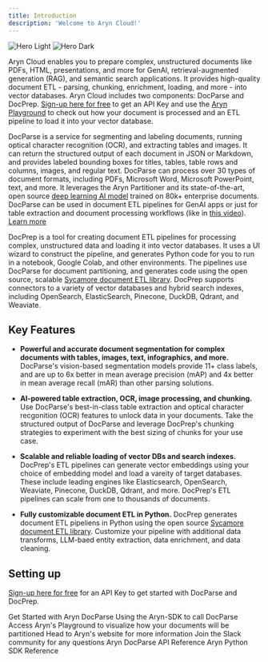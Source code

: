```yaml
---
title: Introduction
description: 'Welcome to Aryn Cloud!'
---
```


<img
  className="block dark:hidden"
  src="/images/hero-light.svg"
  alt="Hero Light"
/>
<img
  className="hidden dark:block"
  src="/images/hero-dark.svg"
  alt="Hero Dark"
/>

Aryn Cloud enables you to prepare complex, unstructured documents like PDFs, HTML, presentations, and more for GenAI, retrieval-augmented generation (RAG), and semantic search applications. It provides high-quality document ETL - parsing, chunking, enrichment, loading, and more - into vector databases. Aryn Cloud includes two components: DocParse and DocPrep. [Sign-up here for free](https://www.aryn.ai/get-started) to get an API Key and use the [Aryn Playground](https://play.aryn.cloud/partitioning) to check out how your document is processed and an ETL pipeline to load it into your vector database.

DocParse is a service for segmenting and labeling documents, running optical character recognition (OCR), and extracting tables and images. It can return the structured output of each document in JSON or Markdown, and provides labeled bounding boxes for titles, tables, table rows and columns, images, and regular text. DocParse can process over 30 types of document formats, including PDFs, Microsoft Word, Microsoft PowerPoint, text, and more. It leverages the Aryn Partitioner and its state-of-the-art, open source
[deep learning AI model](https://huggingface.co/Aryn/deformable-detr-DocLayNet) trained on 80k+ enterprise documents. DocParse can be used in document ETL pipelines for GenAI apps or just for table extraction and document processing workflows (like in [this video](https://www.aryn.ai/?name=ArynPartitioningService_Intro)). [Learn more](./quickstart)


DocPrep is a tool for creating document ETL pipelines for processing complex, unstructured data and loading it into vector databases. It uses a UI wizard to construct the pipeline, and generates Python code for you to run in a notebook, Google Colab, and other environments. The pipelines use DocParse for document partitioning, and generates code using the open source, scalable [Sycamore document ETL library](https://github.com/aryn-ai/sycamore). DocPrep supports connectors to a variety of vector databases and hybrid search indexes, including OpenSearch, ElasticSearch, Pinecone, DuckDB, Qdrant, and Weaviate.


## Key Features 

* **Powerful and accurate document segmentation for complex documents with tables, images, text, infographics, and more.**  DocParse's vision-based segmentation models provide 11+ class labels, and are up to 6x better in mean average precision (mAP) and 4x better in mean average recall (mAR) than other parsing solutions.

* **AI-powered table extraction, OCR, image processing, and chunking.** Use DocParse's best-in-class table extraction and optical character recgonition (OCR) features to unlock data in your documents. Take the structured output of DocParse and leverage DocPrep's chunking strategies to experiment with the best sizing of chunks for your use case.

* **Scalable and reliable loading of vector DBs and search indexes.** DocPrep's ETL pipelines can generate vector embeddings using your choice of embedding model and load a vareity of target databases. These include leading engines like Elasticsearch, OpenSearch, Weaviate, Pinecone, DuckDB, Qdrant, and more. DocPrep's ETL pipelines can scale from one to thousands of documents.

* **Fully customizable document ETL in Python.** DocPrep generates document ETL pipeliens in Python using the open source [Sycamore document ETL library](https://github.com/aryn-ai/sycamore). Customize your pipeline with additional data transforms, LLM-baed entity extraction, data enrichment, and data cleaning.


## Setting up

[Sign-up here for free](https://www.aryn.ai/get-started) for an API Key to get started with DocParse and DocPrep. 

<CardGroup cols={2}>
  <Card
    title="Quickstart"
    icon="play"
    href="./quickstart"
  >
    Get Started with Aryn DocParse
  </Card>
  <Card
    title="Use the Aryn-SDK"
    icon="rectangle-terminal"
    href="docparse/aryn_sdk"
  >
    Using the Aryn-SDK to call DocParse
  </Card>
    <Card
    title="Use Aryn Playground"
    icon="palette"
    href="https://play.aryn.cloud/choose"
  >
    Access Aryn's Playground to visualize how your documents will be partitioned
  </Card>
  <Card
    title="Website"
    icon="globe"
    href="https://www.aryn.ai/"
  >
    Head to Aryn's website for more information
  </Card>
    <Card
    title="Slack Community"
    icon="slack"
    href="https://join.slack.com/t/sycamore-ulj8912/shared_invite/zt-23sv0yhgy-MywV5dkVQ~F98Aoejo48Jg"
  >
    Join the Slack community for any questions
  </Card>
    <Card
    title="API Reference"
    icon="webhook"
    href="api-reference/introduction"
  >
    Aryn DocParse API Reference
  </Card>
    <Card
    title="Aryn SDK Reference"
    icon="python"
    href="sdk-reference/partition"
  >
    Aryn Python SDK Reference
  </Card>
</CardGroup>

